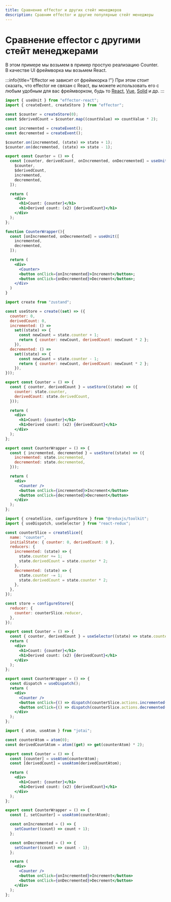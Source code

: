 ```yaml
---
title: Сравнение effector и других стейт менеджеров
description: Сравним effector и другие популярные стейт менеджеры
---
```



# Сравнение effector с другими стейт менеджерами

В этом примере мы возьмем в пример простую реализацию Counter.<br/>
В качестве UI фреймворка мы возьмем React.

:::info{title="Effector не зависит от фреймкорка !"}
При этом стоит сказать, что effector не связан с React, вы можете использовать его с любым удобным для вас фреймворком, будь то [React](https://react.dev/), [Vue](https://vuejs.org/), [Solid](https://www.solidjs.com/) и др.
:::

<Tabs>
  <TabItem label="effector">

```jsx
import { useUnit } from "effector-react";
import { createEvent, createStore } from "effector";

const $counter = createStore(0);
const $derivedCount = $counter.map((countValue) => countValue * 2);

const incremented = createEvent();
const decremented = createEvent();

$counter.on(incremented, (state) => state + 1);
$counter.on(decremented, (state) => state - 1);

export const Counter = () => {
  const [counter, derivedCount, onIncremented, onDecremented] = useUnit([
    $counter,
    $derivedCount,
    incremented,
    decremented,
  ]);

  return (
    <div>
      <h1>Count: {counter}</h1>
      <h1>Derived count: (x2) {derivedCount}</h1>
    </div>
  );
};

function CounterWrapper(){
  const [onIncremented, onDecremented] = useUnit([
    incremented,
    decremented,
  ]);

  return (
    <div>
      <Counter>
      <button onClick={onIncremented}>Increment</button>;
      <button onClick={onDecremented}>Decrement</button>;
    </div>
  )
}
```

  </TabItem>

  <TabItem label="zustand">

```jsx
import create from "zustand";

const useStore = create((set) => ({
  counter: 0,
  derivedCount: 0,
  incremented: () =>
    set((state) => {
      const newCount = state.counter + 1;
      return { counter: newCount, derivedCount: newCount * 2 };
    }),
  decremented: () =>
    set((state) => {
      const newCount = state.counter - 1;
      return { counter: newCount, derivedCount: newCount * 2 };
    }),
}));

export const Counter = () => {
  const { counter, derivedCount } = useStore((state) => ({
    counter: state.counter,
    derivedCount: state.derivedCount,
  }));

  return (
    <div>
      <h1>Count: {counter}</h1>
      <h1>Derived count: (x2) {derivedCount}</h1>
    </div>
  );
};

export const CounterWrapper = () => {
  const { incremented, decremented } = useStore((state) => ({
    incremented: state.incremented,
    decremented: state.decremented,
  }));

  return (
    <div>
      <Counter />
      <button onClick={incremented}>Increment</button>
      <button onClick={decremented}>Decrement</button>
    </div>
  );
};
```

  </TabItem>

  <TabItem label="redux">

```jsx
import { createSlice, configureStore } from "@reduxjs/toolkit";
import { useDispatch, useSelector } from "react-redux";

const counterSlice = createSlice({
  name: "counter",
  initialState: { counter: 0, derivedCount: 0 },
  reducers: {
    incremented: (state) => {
      state.counter += 1;
      state.derivedCount = state.counter * 2;
    },
    decremented: (state) => {
      state.counter -= 1;
      state.derivedCount = state.counter * 2;
    },
  },
});

const store = configureStore({
  reducer: {
    counter: counterSlice.reducer,
  },
});

export const Counter = () => {
  const { counter, derivedCount } = useSelector((state) => state.counter);
  return (
    <div>
      <h1>Count: {counter}</h1>
      <h1>Derived count: (x2) {derivedCount}</h1>
    </div>
  );
};

export const CounterWrapper = () => {
  const dispatch = useDispatch();
  return (
    <div>
      <Counter />
      <button onClick={() => dispatch(counterSlice.actions.incremented())}>Increment</button>
      <button onClick={() => dispatch(counterSlice.actions.decremented())}>Decrement</button>
    </div>
  );
};
```

  </TabItem>

  <TabItem label="jotai">

```jsx
import { atom, useAtom } from "jotai";

const counterAtom = atom(0);
const derivedCountAtom = atom((get) => get(counterAtom) * 2);

export const Counter = () => {
  const [counter] = useAtom(counterAtom);
  const [derivedCount] = useAtom(derivedCountAtom);

  return (
    <div>
      <h1>Count: {counter}</h1>
      <h1>Derived count: (x2) {derivedCount}</h1>
    </div>
  );
};

export const CounterWrapper = () => {
  const [, setCounter] = useAtom(counterAtom);

  const onIncremented = () => {
    setCounter((count) => count + 1);
  };

  const onDecremented = () => {
    setCounter((count) => count - 1);
  };

  return (
    <div>
      <Counter />
      <button onClick={onIncremented}>Increment</button>
      <button onClick={onDecremented}>Decrement</button>
    </div>
  );
};
```

  </TabItem>
</Tabs>
